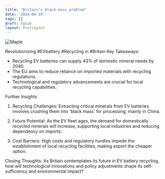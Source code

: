 ```yaml
---
title: "Britain’s black-mass problem"
date: '2024-04-19'
tags: []
draft: false
layout: PostLayout
---
```


<div className="flex justify-center">
  <div className="my-1 w-full px-2 xl:my-1 xl:w-1/2 xl:px-2">
    <img src="https://willpolesa.pythonanywhere.com/static/podcast_thumbnails/thumbnailrecsErwoVe1qdxqYJ.jpg" alt="Maple" className="mx-auto h-58 w-auto" />
  </div>
</div>

Revolutionizing #EVbattery #Recycling in #Britain
Key Takeaways:
- Recycling EV batteries can supply 43% of domestic mineral needs by 2040.
- The EU aims to reduce reliance on imported materials with recycling regulations.
- Technological and regulatory advancements are crucial for local recycling capabilities.

Further Insights
1. Recycling Challenges:
Extracting critical minerals from EV batteries involves crushing them into 'black mass' for processing, mainly in China.

2. Future Potential:
As the EV fleet ages, the demand for domestically recycled minerals will increase, supporting local industries and reducing dependency on imports.

3. Cost Barriers:
High costs and regulatory hurdles impede the establishment of local recycling facilities, making export the cheaper option.

Closing Thoughts:
As Britain contemplates its future in EV battery recycling, how will technological innovations and policy adjustments shape its self-sufficiency and environmental impact?
